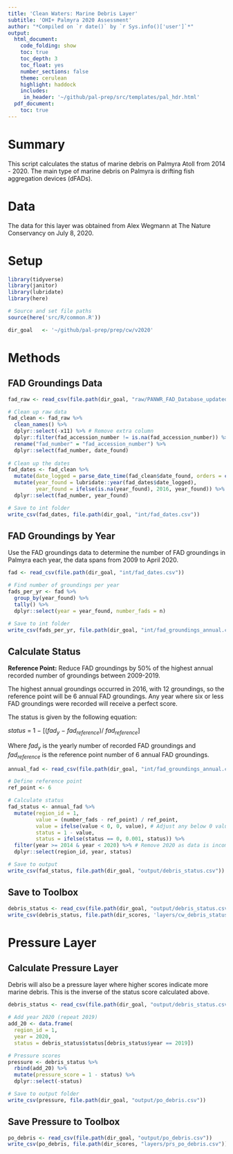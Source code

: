 ```yaml
---
title: 'Clean Waters: Marine Debris Layer'
subtitle: 'OHI+ Palmyra 2020 Assessment'
author: "*Compiled on `r date()` by `r Sys.info()['user']`*"
output: 
  html_document:
    code_folding: show
    toc: true
    toc_depth: 3 
    toc_float: yes
    number_sections: false
    theme: cerulean
    highlight: haddock
    includes: 
     in_header: '~/github/pal-prep/src/templates/pal_hdr.html' 
  pdf_document:
    toc: true
---
```


# Summary

This script calculates the status of marine debris on Palmyra Atoll from 2014 - 2020. The main type of marine debris on Palmyra is drifting fish aggregation devices (dFADs).         

# Data 

The data for this layer was obtained from Alex Wegmann at The Nature Conservancy on July 8, 2020.

# Setup

```r

library(tidyverse)
library(janitor)
library(lubridate)
library(here)

# Source and set file paths
source(here('src/R/common.R'))

dir_goal   <- '~/github/pal-prep/prep/cw/v2020'
```

# Methods

## FAD Groundings Data

```r
fad_raw <- read_csv(file.path(dir_goal, "raw/PANWR_FAD_Database_updated_27May2020_GPSUpdate.csv"))

# Clean up raw data 
fad_clean <- fad_raw %>% 
  clean_names() %>% 
  dplyr::select(-x11) %>% # Remove extra column
  dplyr::filter(fad_accession_number != is.na(fad_accession_number)) %>% 
  rename("fad_number" = "fad_accession_number") %>% 
  dplyr::select(fad_number, date_found)  
  
# Clean up the dates
fad_dates <- fad_clean %>% 
  mutate(date_logged = parse_date_time(fad_clean$date_found, orders = c('mdy', 'dmy'))) %>% 
  mutate(year_found = lubridate::year(fad_dates$date_logged),
         year_found = ifelse(is.na(year_found), 2016, year_found)) %>% # Missing dates all 2016
  dplyr::select(fad_number, year_found)

# Save to int folder
write_csv(fad_dates, file.path(dir_goal, "int/fad_dates.csv"))
```

## FAD Groundings by Year 

Use the FAD groundings data to determine the number of FAD groundings in Palmyra each year, the data spans from 2009 to April 2020.   

```r

fad <- read_csv(file.path(dir_goal, "int/fad_dates.csv"))

# Find number of groundings per year 
fads_per_yr <- fad %>% 
  group_by(year_found) %>% 
  tally() %>% 
  dplyr::select(year = year_found, number_fads = n)

# Save to int folder
write_csv(fads_per_yr, file.path(dir_goal, "int/fad_groundings_annual.csv"))
```

## Calculate Status 

**Reference Point:** Reduce FAD groundings by 50% of the highest annual recorded number of groundings between 2009-2019.   

The highest annual groundings occurred in 2016, with 12 groundings, so the reference point will be 6 annual FAD groundings. Any year where six or less FAD groundings were recorded will receive a perfect score.

The status is given by the following equation:  

$status~=~1~-~[(fad_{y}~-~fad_{reference})/~fad_{reference}]$   

Where $fad_{y}$ is the yearly number of recorded FAD groundings and $fad_{reference}$ is the reference point number of 6 annual FAD groundings.  

```r

annual_fad <- read_csv(file.path(dir_goal, "int/fad_groundings_annual.csv"))

# Define reference point 
ref_point <- 6

# Calculate status
fad_status <- annual_fad %>% 
  mutate(region_id = 1,
         value = (number_fads - ref_point) / ref_point,
         value = ifelse(value < 0, 0, value), # Adjust any below 0 values to zero 
         status = 1 - value,
         status = ifelse(status == 0, 0.001, status)) %>% 
  filter(year >= 2014 & year < 2020) %>% # Remove 2020 as data is incomplete
  dplyr::select(region_id, year, status)

# Save to output
write_csv(fad_status, file.path(dir_goal, "output/debris_status.csv"))
```

## Save to Toolbox

```r
debris_status <- read_csv(file.path(dir_goal, "output/debris_status.csv"))
write_csv(debris_status, file.path(dir_scores, 'layers/cw_debris_status.csv'))
```

# Pressure Layer

## Calculate Pressure Layer

Debris will also be a pressure layer where higher scores indicate more marine debris. This is the inverse of the status score calculated above.  

```r
debris_status <- read_csv(file.path(dir_goal, "output/debris_status.csv"))

# Add year 2020 (repeat 2019)
add_20 <- data.frame(
  region_id = 1, 
  year = 2020,
  status = debris_status$status[debris_status$year == 2019])

# Pressure scores
pressure <- debris_status %>% 
  rbind(add_20) %>% 
  mutate(pressure_score = 1 - status) %>% 
  dplyr::select(-status)

# Save to output folder 
write_csv(pressure, file.path(dir_goal, "output/po_debris.csv"))
```

## Save Pressure to Toolbox 

```r
po_debris <- read_csv(file.path(dir_goal, "output/po_debris.csv"))
write_csv(po_debris, file.path(dir_scores, "layers/prs_po_debris.csv"))
```

